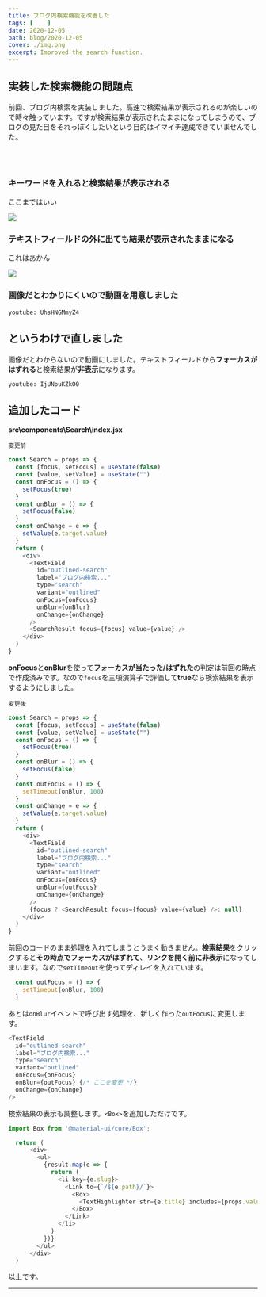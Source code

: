 ```yaml
---
title: ブログ内検索機能を改善した
tags: [    ]
date: 2020-12-05
path: blog/2020-12-05
cover: ./img.png
excerpt: Improved the search function.
---
```


## 実装した検索機能の問題点

<Link to="/blog/2020-12-03">前回</Link>、ブログ内検索を実装しました。高速で検索結果が表示されるのが楽しいので時々触っています。ですが検索結果が表示されたままになってしまうので、ブログの見た目をそれっぽくしたいという目的はイマイチ達成できていませんでした。

<br/><br/>

### キーワードを入れると検索結果が表示される

ここまではいい

![](./img1.png)

### テキストフィールドの外に出ても結果が表示されたままになる

これはあかん

![](./img2.png)

### 画像だとわかりにくいので動画を用意しました

`youtube: UhsHNGMmyZ4`

## というわけで直しました

画像だとわからないので動画にしました。テキストフィールドから**フォーカスがはずれる**と検索結果が**非表示**になります。

`youtube: IjUNpuKZkO0`

## 追加したコード

**src\components\Search\index.jsx**

`変更前`

```javascript
const Search = props => {
  const [focus, setFocus] = useState(false)
  const [value, setValue] = useState("")
  const onFocus = () => {
    setFocus(true)
  }
  const onBlur = () => {
    setFocus(false)
  }
  const onChange = e => {
    setValue(e.target.value)
  }
  return (
    <div>
      <TextField 
        id="outlined-search"
        label="ブログ内検索..."
        type="search"
        variant="outlined"
        onFocus={onFocus}
        onBlur={onBlur}
        onChange={onChange}
      />
      <SearchResult focus={focus} value={value} />
    </div>
  )
}
```

**onFocus**と**onBlur**を使って**フォーカスが当たった/はずれた**の判定は前回の時点で作成済みです。なので`focus`を三項演算子で評価して**true**なら検索結果を表示するようにしました。

`変更後`

```javascript
const Search = props => {
  const [focus, setFocus] = useState(false)
  const [value, setValue] = useState("")
  const onFocus = () => {
    setFocus(true)
  }
  const onBlur = () => {
    setFocus(false)
  }
  const outFocus = () => {
    setTimeout(onBlur, 100)
  }
  const onChange = e => {
    setValue(e.target.value)
  }
  return (
    <div>
      <TextField 
        id="outlined-search"
        label="ブログ内検索..."
        type="search"
        variant="outlined"
        onFocus={onFocus}
        onBlur={outFocus}
        onChange={onChange}
      />
      {focus ? <SearchResult focus={focus} value={value} />: null}
    </div>
  )
}
```

前回のコードのまま処理を入れてしまうとうまく動きません。**検索結果**をクリックすると**その時点でフォーカスがはずれて**、**リンクを開く前に非表示**になってしまいます。なので`setTimeout`を使ってディレイを入れています。

```javascript
  const outFocus = () => {
    setTimeout(onBlur, 100)
  }
```

あとは`onBlur`イベントで呼び出す処理を、新しく作った`outFocus`に変更します。

```javascript
<TextField 
  id="outlined-search"
  label="ブログ内検索..."
  type="search"
  variant="outlined"
  onFocus={onFocus}
  onBlur={outFocus} {/* ここを変更 */}
  onChange={onChange}
/>
```

検索結果の表示も調整します。`<Box>`を追加しただけです。

```javascript
import Box from '@material-ui/core/Box';
```

```javascript
  return (
      <div>
        <ul>
          {result.map(e => {
            return (
              <li key={e.slug}>
                <Link to={`/${e.path}/`}>
                  <Box>
                    <TextHighlighter str={e.title} includes={props.value} />
                  </Box>
                </Link>
              </li>
            )
          })}
        </ul>
      </div>
  )
```

以上です。

---